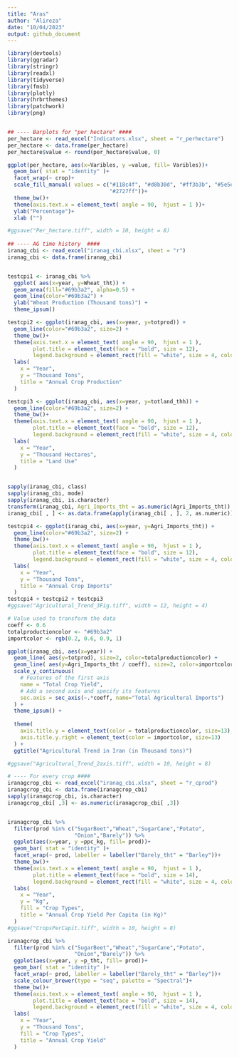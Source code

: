 ```yaml
---
title: "Aras"
author: "Alireza"
date: "10/04/2023"
output: github_document
---
```


```r
library(devtools)
library(ggradar)
library(stringr)
library(readxl)
library(tidyverse)
library(fmsb)
library(plotly)
library(hrbrthemes)
library(patchwork)
library(png)


## ---- Barplots for "per hectare" ####
per_hectare <- read_excel("Indicators.xlsx", sheet = "r_perhectare")
per_hectare <- data.frame(per_hectare)
per_hectare$value <- round(per_hectare$value, 0)

ggplot(per_hectare, aes(x=Varibles, y =value, fill= Varibles))+
  geom_bar( stat = "identity" )+
  facet_wrap(~ crop)+
  scale_fill_manual( values = c("#118c4f", "#d8b30d", "#ff3b3b", "#5e5e5e",
                                "#2727ff"))+
  theme_bw()+
  theme(axis.text.x = element_text( angle = 90,  hjust = 1 ))+
  ylab("Percentage")+
  xlab ("")

#ggsave("Per_hectare.tiff", width = 10, height = 8)
  
## ---- AG time history  ####
iranag_cbi <- read_excel("iranag_cbi.xlsx", sheet = "r")
iranag_cbi <- data.frame(iranag_cbi)


testcpi1 <- iranag_cbi %>% 
  ggplot( aes(x=year, y=Wheat_tht)) +
  geom_area(fill="#69b3a2", alpha=0.5) +
  geom_line(color="#69b3a2") +
  ylab("Wheat Production (Thousand tons)") +
  theme_ipsum()

testcpi2 <- ggplot(iranag_cbi, aes(x=year, y=totprod)) +
  geom_line(color="#69b3a2", size=2) +
  theme_bw()+
  theme(axis.text.x = element_text( angle = 90,  hjust = 1 ),
        plot.title = element_text(face = "bold", size = 12),
        legend.background = element_rect(fill = "white", size = 4, colour = "white"))+
  labs(
    x = "Year",
    y = "Thousand Tons",
    title = "Annual Crop Production"
  )

testcpi3 <- ggplot(iranag_cbi, aes(x=year, y=totland_thh)) +
  geom_line(color="#69b3a2", size=2) +
  theme_bw()+
  theme(axis.text.x = element_text( angle = 90,  hjust = 1 ),
        plot.title = element_text(face = "bold", size = 12),
        legend.background = element_rect(fill = "white", size = 4, colour = "white"))+
  labs(
    x = "Year",
    y = "Thousand Hectares",
    title = "Land Use"
  )


sapply(iranag_cbi, class)
sapply(iranag_cbi, mode)
sapply(iranag_cbi, is.character)
transform(iranag_cbi, Agri_Imports_tht = as.numeric(Agri_Imports_tht))
iranag_cbi[ , ] <- as.data.frame(apply(iranag_cbi[ , ], 2, as.numeric))

testcpi4 <- ggplot(iranag_cbi, aes(x=year, y=Agri_Imports_tht)) +
  geom_line(color="#69b3a2", size=2) +
  theme_bw()+
  theme(axis.text.x = element_text( angle = 90,  hjust = 1 ),
        plot.title = element_text(face = "bold", size = 12),
        legend.background = element_rect(fill = "white", size = 4, colour = "white"))+
  labs(
    x = "Year",
    y = "Thousand Tons",
    title = "Annual Crop Imports"
  )
testcpi4 + testcpi2 + testcpi3
#ggsave("Agricultural_Trend_3Fig.tiff", width = 12, height = 4)

# Value used to transform the data
coeff <- 0.6
totalproductioncolor <- "#69b3a2"
importcolor <- rgb(0.2, 0.6, 0.9, 1)

ggplot(iranag_cbi, aes(x=year)) +
  geom_line( aes(y=totprod), size=2, color=totalproductioncolor) + 
  geom_line( aes(y=Agri_Imports_tht / coeff), size=2, color=importcolor) +
  scale_y_continuous(
    # Features of the first axis
    name = "Total Crop Yield",
    # Add a second axis and specify its features
    sec.axis = sec_axis(~.*coeff, name="Total Agricultural Imports")
  ) + 
  theme_ipsum() +
  
  theme(
    axis.title.y = element_text(color = totalproductioncolor, size=13),
    axis.title.y.right = element_text(color = importcolor, size=13)
  ) +
  ggtitle("Agricultural Trend in Iran (in Thousand tons)")

#ggsave("Agricultural_Trend_2axis.tiff", width = 10, height = 8)

# ---- For every crop ####
iranagcrop_cbi <- read_excel("iranag_cbi.xlsx", sheet = "r_cprod")
iranagcrop_cbi <- data.frame(iranagcrop_cbi)
sapply(iranagcrop_cbi, is.character)
iranagcrop_cbi[ ,3] <- as.numeric(iranagcrop_cbi[ ,3])


iranagcrop_cbi %>%
  filter(prod %in% c("SugarBeet","Wheat","SugarCane","Potato",
                     "Onion","Barely")) %>%
  ggplot(aes(x=year, y =ppc_kg, fill= prod))+
  geom_bar( stat = "identity" )+
  facet_wrap(~ prod, labeller = labeller("Barely_tht" = "Barley"))+
  theme_bw()+
  theme(axis.text.x = element_text( angle = 90,  hjust = 1 ),
        plot.title = element_text(face = "bold", size = 14),
        legend.background = element_rect(fill = "white", size = 4, colour = "white"))+
  labs(
    x = "Year",
    y = "Kg",
    fill = "Crop Types",
    title = "Annual Crop Yield Per Capita (in Kg)"
  )
#ggsave("CropsPerCapit.tiff", width = 10, height = 8)

iranagcrop_cbi %>%
  filter(prod %in% c("SugarBeet","Wheat","SugarCane","Potato",
                     "Onion","Barely")) %>%
  ggplot(aes(x=year, y =p_tht, fill= prod))+
  geom_bar( stat = "identity" )+
  facet_wrap(~ prod, labeller = labeller("Barely_tht" = "Barley"))+
  scale_colour_brewer(type = "seq", palette = "Spectral")+
  theme_bw()+
  theme(axis.text.x = element_text( angle = 90,  hjust = 1 ),
        plot.title = element_text(face = "bold", size = 14),
        legend.background = element_rect(fill = "white", size = 4, colour = "white"))+
  labs(
    x = "Year",
    y = "Thousand Tons",
    fill = "Crop Types",
    title = "Annual Crop Yield"
  )

```

